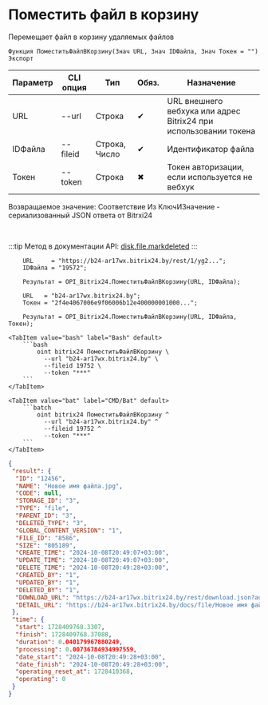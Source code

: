 ﻿---
sidebar_position: 6
---


# Поместить файл в корзину
 Перемещает файл в корзину удаляемых файлов



`Функция ПоместитьФайлВКорзину(Знач URL, Знач IDФайла, Знач Токен = "") Экспорт`

  | Параметр | CLI опция | Тип | Обяз. | Назначение |
  |-|-|-|-|-|
  | URL | --url | Строка | &#x2714; | URL внешнего вебхука или адрес Bitrix24 при использовании токена |
  | IDФайла | --fileid | Строка, Число | &#x2714; | Идентификатор файла |
  | Токен | --token | Строка | &#x2716; | Токен авторизации, если используется не вебхук |

  
  Возвращаемое значение:   Соответствие Из КлючИЗначение - сериализованный JSON ответа от Bitrxi24

<br/>

:::tip
Метод в документации API: [disk.file.markdeleted](https://dev.1c-bitrix.ru/rest_help/disk/file/disk_file_markdeleted.php)
:::
<br/>


```bsl title="Пример использования для 1С:Предприятие/OneScript"
    URL     = "https://b24-ar17wx.bitrix24.by/rest/1/yg2...";
    IDФайла = "19572";

    Результат = OPI_Bitrix24.ПоместитьФайлВКорзину(URL, IDФайла);

    URL   = "b24-ar17wx.bitrix24.by";
    Токен = "2f4e4067006e9f06006b12e400000001000...";

    Результат = OPI_Bitrix24.ПоместитьФайлВКорзину(URL, IDФайла, Токен);
```
    

 <Tabs>
  
    <TabItem value="bash" label="Bash" default>
        ```bash
            oint bitrix24 ПоместитьФайлВКорзину \
              --url "b24-ar17wx.bitrix24.by" \
              --fileid 19752 \
              --token "***"
        ```
    </TabItem>
  
    <TabItem value="bat" label="CMD/Bat" default>
        ```batch
            oint bitrix24 ПоместитьФайлВКорзину ^
              --url "b24-ar17wx.bitrix24.by" ^
              --fileid 19752 ^
              --token "***"
        ```
    </TabItem>
</Tabs>


```json title="Результат"
{
 "result": {
  "ID": "12456",
  "NAME": "Новое имя файла.jpg",
  "CODE": null,
  "STORAGE_ID": "3",
  "TYPE": "file",
  "PARENT_ID": "3",
  "DELETED_TYPE": "3",
  "GLOBAL_CONTENT_VERSION": "1",
  "FILE_ID": "8586",
  "SIZE": "805189",
  "CREATE_TIME": "2024-10-08T20:49:07+03:00",
  "UPDATE_TIME": "2024-10-08T20:49:07+03:00",
  "DELETE_TIME": "2024-10-08T20:49:28+03:00",
  "CREATED_BY": "1",
  "UPDATED_BY": "1",
  "DELETED_BY": "1",
  "DOWNLOAD_URL": "https://b24-ar17wx.bitrix24.by/rest/download.json?auth=717e0567006e9f06006b12e400000001000007c2ebc8f80264531d4fc09a27052a7fe2&token=disk%7CaWQ9MTI0NTYmXz04T2I1U2RlZE53Tm1nZm9TamwyRTd2NzdjcFY3ajgzcg%3D%3D%7CImRvd25sb2FkfGRpc2t8YVdROU1USTBOVFltWHowNFQySTFVMlJsWkU1M1RtMW5abTlUYW13eVJUZDJOemRqY0ZZM2FqZ3pjZz09fDcxN2UwNTY3MDA2ZTlmMDYwMDZiMTJlNDAwMDAwMDAxMDAwMDA3YzJlYmM4ZjgwMjY0NTMxZDRmYzA5YTI3MDUyYTdmZTIi.vVEz60SE2QvLpyf8ltfwwpTVVTK8rjiPPIQjtZmmdAE%3D",
  "DETAIL_URL": "https://b24-ar17wx.bitrix24.by/docs/file/Новое имя файла.jpgi17284097682456i"
 },
 "time": {
  "start": 1728409768.3307,
  "finish": 1728409768.37088,
  "duration": 0.040179967880249,
  "processing": 0.00736784934997559,
  "date_start": "2024-10-08T20:49:28+03:00",
  "date_finish": "2024-10-08T20:49:28+03:00",
  "operating_reset_at": 1728410368,
  "operating": 0
 }
}
```
